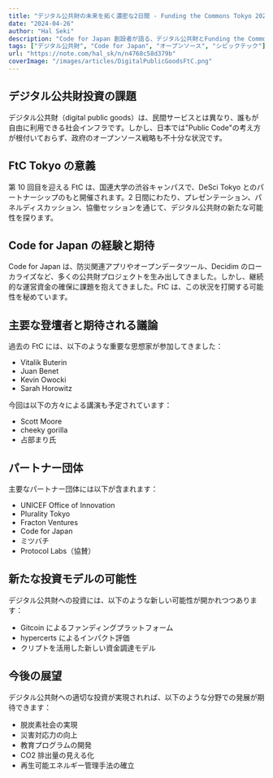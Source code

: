 ```yaml
---
title: "デジタル公共財の未来を拓く濃密な2日間 - Funding the Commons Tokyo 2024"
date: "2024-04-26"
author: "Hal Seki"
description: "Code for Japan 創設者が語る、デジタル公共財とFunding the Commons Tokyoへの期待"
tags: ["デジタル公共財", "Code for Japan", "オープンソース", "シビックテック"]
url: "https://note.com/hal_sk/n/n4768c58d379b"
coverImage: "/images/articles/DigitalPublicGoodsFtC.png"
---
```


## デジタル公共財投資の課題

デジタル公共財（digital public goods）は、民間サービスとは異なり、誰もが自由に利用できる社会インフラです。しかし、日本では"Public Code"の考え方が根付いておらず、政府のオープンソース戦略も不十分な状況です。

## FtC Tokyo の意義

第 10 回目を迎える FtC は、国連大学の渋谷キャンパスで、DeSci Tokyo とのパートナーシップのもと開催されます。2 日間にわたり、プレゼンテーション、パネルディスカッション、協働セッションを通じて、デジタル公共財の新たな可能性を探ります。

## Code for Japan の経験と期待

Code for Japan は、防災関連アプリやオープンデータツール、Decidim のローカライズなど、多くの公共財プロジェクトを生み出してきました。しかし、継続的な運営資金の確保に課題を抱えてきました。FtC は、この状況を打開する可能性を秘めています。

## 主要な登壇者と期待される議論

過去の FtC には、以下のような重要な思想家が参加してきました：

- Vitalik Buterin
- Juan Benet
- Kevin Owocki
- Sarah Horowitz

今回は以下の方々による講演も予定されています：

- Scott Moore
- cheeky gorilla
- 占部まり氏

## パートナー団体

主要なパートナー団体には以下が含まれます：

- UNICEF Office of Innovation
- Plurality Tokyo
- Fracton Ventures
- Code for Japan
- ミツバチ
- Protocol Labs（協賛）

## 新たな投資モデルの可能性

デジタル公共財への投資には、以下のような新しい可能性が開かれつつあります：

- Gitcoin によるファンディングプラットフォーム
- hypercerts によるインパクト評価
- クリプトを活用した新しい資金調達モデル

## 今後の展望

デジタル公共財への適切な投資が実現されれば、以下のような分野での発展が期待できます：

- 脱炭素社会の実現
- 災害対応力の向上
- 教育プログラムの開発
- CO2 排出量の見える化
- 再生可能エネルギー管理手法の確立
